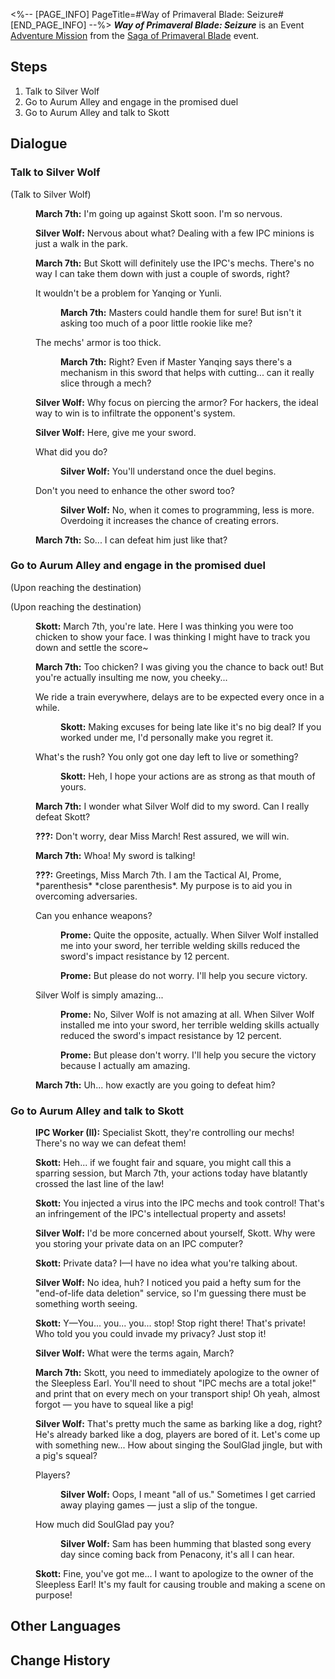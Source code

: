 <%-- [PAGE_INFO]
PageTitle=#Way of Primaveral Blade: Seizure#
[END_PAGE_INFO] --%>
{{Stub|Dialogue.}}
{{Mission Infobox
|id            = 8024114
|title         = 
|image         = Mission Way of Primaveral Blade Seizure.png{{subst:void|<!--$UPLOAD:<<SpriteOutput/Chronicle/8024114.png>-<Mission Way of Primaveral Blade Seizure.png>-<Fate's Atlas Images>>-->}}
|type          = Adventure
|event_name    = Saga of Primaveral Blade
|chapter       = Saga of Primaveral Blade
|requirements  = {{subst:void|<!--Unknown: {"Type":"Manual"}-->}}
|summary       = March 7th's swordplay improves significantly thanks to Silver Wolf's help... Silver Wolf gave Prome to March 7th and March 7th was able to directly control the IPC mech.<br />Judging from the outcome, March 7th indeed won against Skott. It just had nothing to do with swordplay.
|characters    = IPC Worker (II); March 7th; Prome; Silver Wolf; Skott; Trailblazer
|startLocation = [[The Xianzhou Luofu]] - [[Central Starskiff Haven]]
|world         = The Xianzhou Luofu
|area          = Central Starskiff Haven
|prev          = 
|next          = 
|rewards       = Stellar Jade*10; Refined Aether*2; Credit*20,000
}}
'''''Way of Primaveral Blade: Seizure''''' is an Event [[Adventure Mission]] from the [[Saga of Primaveral Blade]] event.

==Steps==
# Talk to Silver Wolf
# Go to Aurum Alley and engage in the promised duel
# Go to Aurum Alley and talk to Skott

<!--
==Gameplay Notes==

--><!--
==Trial Character==

-->
==Dialogue==
{{Stub Dialogue}}

===Talk to Silver Wolf{{subst:void|<!--802411401-->}}===
{{Mission Description|type=adventure|location=Central Starskiff Haven|Great minds think alike. A duel victory is no longer March 7th's and your goal after all the swordplay training and adventure in the last fifteen days.<br />You've both experienced numerous "wanderlust escapades" with Silver Wolf during this period. It could be a good idea to ask Silver Wolf for some advice.}}
{{Dialogue Start}}

;(Talk to Silver Wolf)
:{{A|VO side2 baishi mar7th 278.ogg}} '''March 7th:''' I'm going up against Skott soon. I'm so nervous.
:{{A|VO side2 baishi silverwolf 101.ogg}} '''Silver Wolf:''' Nervous about what? Dealing with a few IPC minions is just a walk in the park.
:{{A|VO side2 baishi mar7th 279.ogg}} '''March 7th:''' But Skott will definitely use the IPC's mechs. There's no way I can take them down with just a couple of swords, right?
:{{DIcon|Arrow}} It wouldn't be a problem for Yanqing or Yunli.
::{{A|VO side2 baishi mar7th 280.ogg}} '''March 7th:''' Masters could handle them for sure! But isn't it asking too much of a poor little rookie like me?
:{{DIcon|Arrow}} The mechs' armor is too thick.
::{{A|VO side2 baishi mar7th 281.ogg}} '''March 7th:''' Right? Even if Master Yanqing says there's a mechanism in this sword that helps with cutting... can it really slice through a mech?
:{{A|VO side2 baishi silverwolf 102.ogg}} '''Silver Wolf:''' Why focus on piercing the armor? For hackers, the ideal way to win is to infiltrate the opponent's system.
:{{A|VO side2 baishi silverwolf 103.ogg}} '''Silver Wolf:''' Here, give me your sword.
:{{DIcon|Arrow}} What did you do?
::{{A|VO side2 baishi silverwolf 105.ogg}} '''Silver Wolf:''' You'll understand once the duel begins.
:{{DIcon|Arrow}} Don't you need to enhance the other sword too?
::{{A|VO side2 baishi silverwolf 106.ogg}} '''Silver Wolf:''' No, when it comes to programming, less is more. Overdoing it increases the chance of creating errors.
:{{A|VO side2 baishi mar7th 282.ogg}} '''March 7th:''' So... I can defeat him just like that?
:{{tx}}

{{Dialogue End}}

===Go to Aurum Alley and engage in the promised duel{{subst:void|<!--802411403-->}}===
{{Mission Description|type=adventure|location=Aurum Alley|update|Silver Wolf pays no heed to March 7th's swordplay duel, but she implants a little something into March 7th's sword to repay her for her help in the last few days: A code that'll breach the inner defenses of an IPC Mech.<br />You have Silver Wolf's assurance that everything's going to be fine, so head over to Aurum Alley.}}
{{Dialogue Start}}
;(Upon reaching the destination)

;(Upon reaching the destination)
:{{A|VO side2 baishi scott 220.ogg}} '''Skott:''' March 7th, you're late. Here I was thinking you were too chicken to show your face. I was thinking I might have to track you down and settle the score~
:{{A|VO side2 baishi mar7th 284.ogg}} '''March 7th:''' Too chicken? I was giving you the chance to back out! But you're actually insulting me now, you cheeky...
:{{DIcon|Arrow}} We ride a train everywhere, delays are to be expected every once in a while.
::{{A|VO side2 baishi scott 221.ogg}} '''Skott:''' Making excuses for being late like it's no big deal? If you worked under me, I'd personally make you regret it.
:{{DIcon|Arrow}} What's the rush? You only got one day left to live or something?
::{{A|VO side2 baishi scott 222.ogg}} '''Skott:''' Heh, I hope your actions are as strong as that mouth of yours.
:{{A|VO side2 baishi mar7th 285.ogg}} '''March 7th:''' I wonder what Silver Wolf did to my sword. Can I really defeat Skott?
:{{A|VO side2 baishi prome 101.ogg}} '''???:''' Don't worry, dear Miss March! Rest assured, we will win.
:{{A|VO side2 baishi mar7th 286.ogg}} '''March 7th:''' Whoa! My sword is talking!
:{{A|VO side2 baishi prome 102.ogg}} '''???:''' Greetings, Miss March 7th. I am the Tactical AI, Prome, *parenthesis* {{Rubi|Learning Edition|Unpaid Cracked Version}} *close parenthesis*. My purpose is to aid you in overcoming adversaries.
:{{DIcon|Arrow}} Can you enhance weapons?
::{{A|VO side2 baishi prome 103.ogg}} '''Prome:''' Quite the opposite, actually. When Silver Wolf installed me into your sword, her terrible welding skills reduced the sword's impact resistance by 12 percent.
::{{A|VO side2 baishi prome 104.ogg}} '''Prome:''' But please do not worry. I'll help you secure victory.
:{{DIcon|Arrow}} Silver Wolf is simply amazing...
::{{A|VO side2 baishi prome 105.ogg}} '''Prome:''' No, Silver Wolf is not amazing at all. When Silver Wolf installed me into your sword, her terrible welding skills actually reduced the sword's impact resistance by 12 percent.
::{{A|VO side2 baishi prome 106.ogg}} '''Prome:''' But please don't worry. I'll help you secure the victory because I actually am amazing.
:{{A|VO side2 baishi mar7th 287.ogg}} '''March 7th:''' Uh... how exactly are you going to defeat him?
:{{tx}}
{{Dialogue End}}

===Go to Aurum Alley and talk to Skott{{subst:void|<!--802411404-->}}===
{{Mission Description|type=adventure|location=Aurum Alley|update|Silver Wolf pays no heed to March 7th's swordplay duel, but she implants a little something into March 7th's sword to repay her for her help in the last few days: A code that'll breach the inner defenses of an IPC Mech.<br />Silver Wolf's trick worked exceptionally well! Let's hear what excuses Skott can come up with.}}
{{Dialogue Start}}
:{{A|VO side2 baishi staffE 106.ogg}} '''IPC Worker (II):''' Specialist Skott, they're controlling our mechs! There's no way we can defeat them!
:{{A|VO side2 baishi scott 227.ogg}} '''Skott:''' Heh... if we fought fair and square, you might call this a sparring session, but March 7th, your actions today have blatantly crossed the last line of the law!
:{{A|VO side2 baishi scott 228.ogg}} '''Skott:''' You injected a virus into the IPC mechs and took control! That's an infringement of the IPC's intellectual property and assets!
:{{A|VO side2 baishi silverwolf 109.ogg}} '''Silver Wolf:''' I'd be more concerned about yourself, Skott. Why were you storing your private data on an IPC computer?
:{{A|VO side2 baishi scott 229.ogg}} '''Skott:''' Private data? I&mdash;I have no idea what you're talking about.
:{{A|VO side2 baishi silverwolf 110.ogg}} '''Silver Wolf:''' No idea, huh? I noticed you paid a hefty sum for the "end-of-life data deletion" service, so I'm guessing there must be something worth seeing.
:{{A|VO side2 baishi scott 230.ogg}} '''Skott:''' Y&mdash;You... you... you... stop! Stop right there! That's private! Who told you you could invade my privacy? Just stop it!
:{{A|VO side2 baishi silverwolf 111.ogg}} '''Silver Wolf:''' What were the terms again, March?
:{{A|VO side2 baishi mar7th 291.ogg}} '''March 7th:''' Skott, you need to immediately apologize to the owner of the Sleepless Earl. You'll need to shout "IPC mechs are a total joke!" and print that on every mech on your transport ship! Oh yeah, almost forgot &mdash; you have to squeal like a pig!
:{{A|VO side2 baishi silverwolf 112.ogg}} '''Silver Wolf:''' That's pretty much the same as barking like a dog, right? He's already barked like a dog, players are bored of it. Let's come up with something new... How about singing the SoulGlad jingle, but with a pig's squeal?
:{{DIcon|Arrow}} Players?
::{{A|VO side2 baishi silverwolf 113.ogg}} '''Silver Wolf:''' Oops, I meant "all of us." Sometimes I get carried away playing games &mdash; just a slip of the tongue.
:{{DIcon|Arrow}} How much did SoulGlad pay you?
::{{A|VO side2 baishi silverwolf 114.ogg}} '''Silver Wolf:''' Sam has been humming that blasted song every day since coming back from Penacony, it's all I can hear.
:{{A|VO side2 baishi scott 231.ogg}} '''Skott:''' Fine, you've got me... I want to apologize to the owner of the Sleepless Earl! It's my fault for causing trouble and making a scene on purpose!
:{{tx}}
{{Dialogue End}}

==Other Languages==
{{Other Languages
|en   = Way of Primaveral Blade: Seizure
|zhs  = 初花剑客行•夺主
|zht  = 初花劍客行•奪主
|ja   = 花咲く剣客行・奪主
|ko   = 초화검객행•주권 탈취
|es   = El florecer de una espadachina: Conquista
|fr   = Voie de la première lame&nbsp;: Crise
|ru   = Путь становления мастера: Захват
|th   = วิถีนักดาบบุปผาแรกแย้ม: ยึดครอง
|vi   = Sơ Hoa Kiếm Khách Hành - Đoạt Chủ
|de   = Reise der erblühenden Klinge: Machtergreifung
|id   = Bunga Pertama Jalan Pedang: Perebutan
|pt   = Caminho da Lâmina Primaveril: Captura
}}

==Change History==
{{Change History|2.4}}
